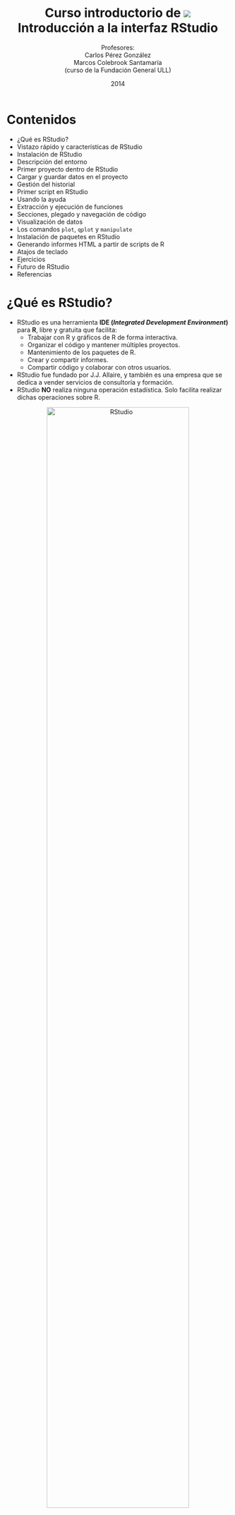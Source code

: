 % Curso introductorio de ![](figure/Rlogo.jpg) </br> Introducción a la interfaz RStudio
% Profesores: </br> Carlos Pérez González </br> Marcos Colebrook Santamaría </br> (curso de la Fundación General ULL) 
% 2014


# Contenidos
* ¿Qué es RStudio?
* Vistazo rápido y características de RStudio
* Instalación de RStudio
* Descripción del entorno
* Primer proyecto dentro de RStudio
* Cargar y guardar datos en el proyecto
* Gestión del historial
* Primer script en RStudio
* Usando la ayuda
* Extracción y ejecución de funciones
* Secciones, plegado y navegación de código
* Visualización de datos
* Los comandos `plot`, `qplot` y `manipulate`
* Instalación de paquetes en RStudio
* Generando informes HTML a partir de scripts de R
* Atajos de teclado
* Ejercicios
* Futuro de RStudio
* Referencias


# ¿Qué es RStudio?
* RStudio es una herramienta __IDE (_Integrated Development Environment_)__ para __R__, libre y gratuita que facilita:
    * Trabajar con R y gráficos de R de forma interactiva.
    * Organizar el código y mantener múltiples proyectos.
    * Mantenimiento de los paquetes de R.
    * Crear y compartir informes.
    * Compartir código y colaborar con otros usuarios.
* RStudio fue fundado por J.J. Allaire, y también es una empresa que se dedica a vender servicios de consultoría y formación.
* RStudio __NO__ realiza ninguna operación estadística. Solo facilita realizar dichas operaciones sobre R.

<center>
<img src="figure/RStudio_preview.png" width="80%" alt="RStudio"/> 
</center>


# Características de RStudio

* Integración de la consola de R: se pueden teclear comandos de R directamente en la consola de RStudio.
* Ejecución de código: permite ejecutar código directamente del fichero de script.
* Resaltado de la sintaxis: realiza una coloración automática de los instrucciones y de las funciones.
* Ayuda con los paréntesis, corchetes y comillas: autocompleta estos símbolos al abrirlos.
* Completado de comandos: completa los comandos mientras se escriben usando la tecla `Tab`.
* Atajos de teclado.
* Navegador de objetos: se pueden inspeccionar todos los objetos de la sesión R.
* Gestión del historial de comandos: para poder usarlos de nuevo.
* Navegación del código: permite saltar entre funciones dentro del código.
* Importación y visualización de datos: en formato de tabla.
* Integración de gráficos: manipulación, zoom y exportación.
* Gestión de proyectos: se puede cambiar de un proyecto a otro fácilmente.
* Control de versiones: se integra bien con `git` y `svn`.
* Generación de documentos: del tipo PDF, HTML y otros más avanzados con un solo click.


# Instalación de RStudio
* Antes de instalar RStudio, necesitas instalar __R__. Se puede obtener desde:
    * [cran.r-project.org](http://cran.r-project.org)
* Una vez instalado R, se puede instalar RStudio en tu ordenador (versión __Desktop__) dependiendo del sistema operativo:
    * [www.rstudio.com/ide/download/desktop](http://www.rstudio.com/ide/download/desktop)
* Solo en Linux, también se puede instalar __RStudio Server__, el cual permite acceder al entorno desde un navegador web:
    * [www.rstudio.com/ide/server](http://www.rstudio.com/ide/server)


# Descripción del entorno
* Editor de código fuente (scripts) y visor de datos: permite editar código fuente R y ver los datos del tipo data.frame.
* Espacio de trabajo e historial: muestra los objetos (datos/variables) usados en la sesión actual y el historial de comandos.
* Consola R: permite trabajar con R directamente.
* Ficheros, visualizaciones, ayuda y paquetes: permite navegar por los ficheros y carpetas, mostrar los gráficos y visualizaciones, usar la ayuda, e instalar paquetes o cargar paquetes ya instalados.
* Todos los paneles permiten ser minimizados o maximizados, como ventanas normales de Windows.

<center>
<img src="figure/RStudio_panels.png" width="80%" alt="Paneles de RStudio"/>
</center>


# Primer proyecto dentro de RStudio
* Para crear un proyecto, vamos a la esquina derecha de la barra de herramientas:

<center>
<img src="figure/New_Project_toolbar.png" alt="Proyecto de RStudio"/> 
</center>

* También podemos hacer lo mismo desde __File > New Project...__
* Le vamos a poner el nombre __proyectoR__.

<center>
<img src="figure/Create_Project_From.png" width="40%" alt="Crear nuevo proyecto"/>
<img src="figure/Empty_Project.png" width="40%" alt="Proyecto vacío"/>
<img src="figure/Create_New_Project.png" width="40%" alt="Nombre del nuevo proyecto"/>
<img src="figure/proyectoR.png" width="80%" alt="proyectoR"/>
</center>


# Directorios del proyecto
* Normalmente, para proyectos simples, podemos poner todos los ficheros (scripts de R, datos, docs, informes, etc) en la misma carpeta del proyecto.
* Sin embargo, es una buena práctica, crear los siguientes directorios en cada proyecto:
    * `R`: contendrá los scripts de R que se vayan desarrollando.
    * `data`: almacenará los datos necesarios para realizar los análisis.
    * `doc`: contendrá toda la documentación necesario para los análisis.
    * `informes`: carpeta que guardará los informes generados por los análisis.
* En principio, solo vamos a crear las carpetas `R` y `data`.

* Vamos al panel de ficheros:

<center>
<img src="figure/New_Folder.png" alt="Nueva carpeta"/>
</center>

* Hacemos clic en __New Folder__, y le damos el nombre `R`.
* Haremos lo mismo para crear la carpeta `data`.
* Por tanto, la carpeta del proyecto quedaría como:

<center>
<img src="figure/proyectoR_folder.png" alt="Carpeta proyectoR"/>
</center>


# Cargar datos en el proyecto
* Vamos a cargar unos datos para poder empezar a trabajar:

<center>
<img src="figure/Import_DataSet.png" alt="Importar datos"/>
</center>

* Aquí podemos elegir:
    * Cargar los datos desde un fichero de texto (__From Text File…__).
    * O desde una URL de una web (__From Web URL…__).

* Desde esta URL podemos descargar el fichero ```ddt.txt```, o usarla directamente:
    * [http://mcolebrook.github.io/CursoRStudio/data/ddt.csv](http://mcolebrook.github.io/CursoRStudio/data/ddt.csv)

<!---
[http://dl.dropboxusercontent.com/u/27980918/RStudio/ddt.txt](http://dl.dropboxusercontent.com/u/27980918/RStudio/ddt.txt)
--> 


# El fichero `ddt.txt`
* En este archivo se recogen las siguientes variables sobre una muestra de n=144 peces:
    * `group`: Grupo de observaciones (mediciones en dos temporadas).
    * `location`: Lugar de medición.
    * `species_name`: Nombre de la especie del pez.
    * `species`: Código de especie (de 1 a 3).
    * `length`: Longitud del pez.
    * `weight`: Peso del pez.
    * `distance`: Distancia del lugar a la desembocadura del río.
    * `DDT_conc`: Concentración de DDT (% de peso) medida.

<center>
<img src="figure/Import_DataSet_ddt.png" width="80%" alt="Importar datos"/>
</center>

* El fichero procede de datos sobre concentración de DDT en peces de río.
* RStudio deduce casi todas las opciones de importación:
    * __Heading__: si trae el nombre de la variable.
    * __Separator__: tipo de separador entre datos.
    * __Decimal__: símbolo para el punto decimal.
    * __Quote__: símbolo para los comentarios.
* Al final, los datos se cargan en un `data.frame` de R con el mismo nombre que el fichero de datos (`ddt`).


# Datos cargados en RStudio

<center>
<img src="figure/ddt_data_frame.png" width="80%" alt="Importar datos"/>
</center>

* Los datos cargados se muestran en el panel superior izquierdo, y en el panel de espacio de trabajo (o entorno).
* Vamos a guardar estos datos en un fichero CSV (_comma separated values_) en el directorio `data` de nuestro proyecto.
* Para ello, empezaremos a usar la consola de R, y las funciones incorporadas de completado de comandos y de nombres de carpetas/ficheros.


# Guardar datos en formato CSV
* Tecleamos el comando `write` en la consola R, y pulsamos la tecla de tabulación `Tab`:

<center>
<img src="figure/write_csv.png" alt="Guardar en CSV (datos)"/>
</center>

* La característica de RStudio que hemos usado se denomina __completado de comandos__.
* De las opciones que nos ofrece, seleccionamos `write.csv`, y seguimos escribiendo un paréntesis `(`, que RStudio completará con otro párentesis `)`.

* Continuamos escribiendo el comando, indicando en el primer parámetro el objeto `ddt`, y en el segundo parámetro, el nombre del fichero a guardar en el directorio `data`:

<center>
<img src="figure/write_csv_data.png" alt="Guardar en CSV (fichero)"/>
</center>

* La función que hemos usado ahora se denomina __completado de carpetas/ficheros__.
* Como nombre del fichero, seleccionamos la carpeta `data`, y ponemos el nombre `ddt.csv`.
* Terminamos de escribir el comando con el último parámetro, para indicar que no queremos que guarde el nombre (número) de cada fila:

```r
write.csv(ddt, "data/ddt.csv", row.names=FALSE)
```

* Podemos ver el fichero creado en el directorio `data`, y haciendo clic sobre él, nos mostrará el contenido:

<center>
<img src="figure/ddt_csv.png" alt="Data frame ddt"/>
</center>


# Historial de RStudio
* Hay tres formas para re-usar los comandos ya tecleados en RStudio:
    * Pulsando las teclas de flecha arriba o abajo.
    * Pulsando __Ctrl+&#x25B2;__.

<center>
<img src="figure/History_Ctrl+Up.png" alt="Historial con Ctrl+Up"/>
</center>

* Explorando la pestaña __History__ en el panel derecho superior:

<center>
<img src="figure/History.png" alt="Historial"/>
</center>

* Se puede seleccionar un comando o varios (usando la tecla `Shift`=`Mayúsc`), y ejecutar pulsando `Enter`.
* Asimismo, se pueden salvar a un fichero llamado `.Rhistory`, en la carpeta del proyecto.
* También se pueden pasar a la consola con el comando __To Console__ para ser ejecutados, o a un script directamente con el botón __To Source__.
* Por último, se pueden eliminar con la tecla `Supr` (`Del`) o con el botón correspondiente, o borrar completamente todo el historial con el botón de la escoba.


# Primer script R en RStudio
* Una vez cargados los datos, vamos a escribir el primer script en lenguaje R para hacer un primer análisis.
* Hacemos click en el icono __+__ verde del editor de scripts (izquierdo superior), y elegimos __R Script__.

<center>
<img src="figure/New_R_Script.png" alt="Nuevo script de R"/>
</center>
<center>
<img src="figure/Untitled1.png" alt="Untitled1"/>
</center>

* Las acciones más interesantes sobre un script de R son:
    * __Disco__: salvar el fichero.
    * __Lupa__: buscar y reemplazar.
    * __Varita mágica__: herramientas útiles (algunas las veremos luego).
    * __Run__: ejecuta el código seleccionado (__Ctrl+Enter__).
    * __Re-Run__: ejecuta el último código que seleccionamos.
    * __Cuaderno__: compila el script R a un fichero HTML (lo veremos luego). 

* Las opciones del tipo __Source__ sirven para cargar el código fuente al espacio de trabajo de R (lo veremos luego).
* Vamos a introducir los primeros comandos R en el script:

```r
# estructura de los datos
str(ddt)

# resumen de los datos
summary(ddt)
```

* Guardamos este script pulsando el botón del disco (arriba), o en el menú __File > Save__, con el nombre `funciones.R` en el directorio `R` de nuestro proyecto.

<center>
<img src="figure/funciones_R.png" alt="funcionesR"/>
</center>

* Una vez guardado, podemos ejecutar el script de varias formas:
    * Sobre la línea en la que estamos, pulsamos el botón __Run__ o __Ctrl+Enter__.
    * O seleccionamos todo el script, y hacemos lo mismo que en el punto anterior.

<center>
<img src="figure/Run_funciones_R.png" alt="Ejecutar funcionesR"/>
</center>


# Usando la ayuda
* Ahora es buen momento para empezar a usar la ayuda para, por ejemplo, el comando `summary`:

<center>
<img src="figure/Help_summary.png" alt="Ayuda de summary"/>
</center>


# Extracción de funciones
* Una de las características más interesantes de RStudio es la posibilidad de crear funciones a partir de trozos de código.
* Por ejemplo, vamos a crear una función llamada `Resumen`, que recibe un parámetro `datos`, y ejecuta los dos comandos que acabamos de escribir.
* Para ello, cambiamos `ddt` por `datos` en ambos comandos.
* Seleccionamos las líneas del código.
* Pulsamos sobre la “varita mágica” en la opción __Extract Function__, y le damos el nombre `Resumen`.

<center>
<img src="figure/Extract_Function.png" alt="Extraer función"/>
</center>

* Añadimos finalmente un comentario para describir el objetivo de la función.
* Por último, salvamos el script.

<center>
<img src="figure/function_Resumen.png" alt="Function Resumen"/>
</center>


# Ejecutando funciones propias
* Si tecleamos la siguiente línea en la consola de R, nos dará un error:

```r
Resumen(ddt)
```

* Esto sucede porque la función Resumen no ha sido cargada (_sourced_) al entorno o espacio de trabajo de nuestro proyecto.
* Para poder usar la función `Resumen(datos)` tenemos que hacer lo siguiente:

<center>
<img src="figure/Source_Resumen.png" alt="Source Resumen"/>
</center>

* Si hubiéramos elegido la opción __Source with Echo__, obtendríamos el mismo resultado además de mostrar todo el código cargado.
* Las funciones cargadas aparecen, al igual que los datos, en el panel derecho superior de __Environment__, en la sección de __Functions__.
* Ya podemos usar nuestra nueva función `Resumen` pasándole como parámetro los datos de `ddt`:

<center>
<img src="figure/Console_Resumen.png" alt="Consola Resumen"/>
</center>

* Si vamos a estar cambiando la función continuamente, podemos activar la opción __Source on Save__ para que la cargue al entorno automáticamente después de salvar el script.


# Secciones del código
* Otra característica interesante de RStudio (y no de R) es la posibilidad de estructurar el código en secciones.
* Las secciones se pueden crear desde el menú __Code > Insert Section__, o simplemente poniendo un comentario (`#`) con un nombre de sección y acabado en 4 guiones (`----`):

```
# <NombreDeLaSección> ----
```

* Podemos aprovechar el comentario de la función Resumen para hacer nuestra primera sección:

<center>
<img src="figure/Section_Resumen.png" alt="Sección Resumen"/>
</center>

* Fíjense que dicha sección aparece en la parte inferior del editor como __navegación del código__, que luego veremos.


# Plegado de código/secciones
* Otra característica muy útil de RStudio es el plegado de las secciones o de partes del código que estén rodeadas por llaves `{}`.
* Al plegarse aparecerá un pequeño triángulo que permite colapsar o expandir el bloque de código.

<center>
<img src="figure/Folded_Resumen.png" alt="Código plegado de Resumen"/>
</center>


# Navegación de código
* La navegación de código en RStudio es una utilidad que permite editar el código de forma más rápida.
* Se puede acceder a una línea concreta pulsando __Alt+Shift+G__, o en el menú __Edit > Go to Line…__
* Con la opción __Code > Jump To…__ (__Alt+Shift+J__) se puede saltar directamente a funciones o secciones del código.

<center>
<img src="figure/Jump_To.png" alt="Navegación código Jump To"/>
</center>

* Otra opción muy útil es la de ir a un fichero/función determinado usando __Code > Go To File/Function__ (__Ctrl+.__). RStudio mostrará todos los ficheros o funciones dentro del directorio de trabajo que empiecen con los caracteres tecleados.

<center>
<img src="figure/Go_To_File_Function.png" alt="Navegación código Go To File/Function"/>
</center>


# Visualización de datos
* La visualización (o dibujado de gráficos) es una parte esencial del análisis de datos.
RStudio tiene un panel específico para la visualización de datos (__Plots__) abajo a la derecha.
* Para ilustrar el manejo de las instrucciones de visualización, vamos a usar escribir el siguiente código dentro de nuestro script de R debajo de la función `Resumen`:

```r
# cargamos los datos del fichero
ddt  <- read.csv("data/ddt.csv")

# pesos de la especie “catfish”
catfish.weight  <- ddt$weight[ddt$species_name == "catfish"]

# histograma del peso de los “catfish”
hist(catfish.weight)
```

* Al teclear `ddt$` podemos pulsar la tecla `Tab` para que nos muestre la lista de variables de ddt. Esto se denomina __completado de objetos__. 


# Opciones de la pestaña __Plot__
* Con la opción __Zoom__ se abre una nueva ventana con una versión más grande del gráfico.
* El botón __Export__ nos permite guardar el gráfico como una imagen en varios formatos (PNG, JPEG, TIFF, etc) o como un fichero PDF.
* También podemos copiar el gráfico actual al portapapeles del sistema.
* En caso de haber generado varios gráficos, las flechas permiten avanzar o retroceder en la visualización de dichos gráficos.

<center>
<img src="figure/Save_Plot_as_Image.png" width="50%" alt="Save Plot as Image"/>
</center>


# El comando `plot`
* Una vez vista la forma de trabajar con gráficos dentro de RStudio vamos a ver opciones más avanzadas de los mismos.
* Uno de los comandos más útiles para dibujar gráficos en R es `plot`.
* La librería que contiene el comando `plot` es `graphics`, la cual suele estar cargada por defecto. En caso de no estarlo, habria que ejecutar el siguiente comando:

```r
# librería necesaria para "plot"
library(graphics)
```

* El gráfico más simple es dibujar simplemente los pesos de la especie `catfish`:

```r
# gráfico de los pesos de todos los catfish
plot(catfish.weight)
```

* En primer lugar, vamos a añadir color, unas nuevas etiquetas en los ejes (`xlab`, `ylab`) y el título principal (`main`), además de una línea en el eje Y que indica la media de los valores.

```r
plot(catfish.weight, col="blue", xlab="Nº pez", ylab="Peso", main="Pesos de los catfish")

# línea horizontal que marca la media de los pesos
abline(mean(catfish.weight), 0, col="red", lwd=2)
```

* Ahora, podemos dibujar un gráfico que muestre la longitud (`length`) frente al peso (`weight`) de la especie `catfish`.

```r
# longitudes de la especie "catfish"
catfish.length  <- ddt$length[ddt$species_name == "catfish"]

# gráfico de comparación de la longitud vs. peso de los "catfish"
plot(x=catfish.length, y=catfish.weight, col="blue", xlab="Longitud", ylab="Peso", 
     main="Longitud vs. Peso de los catfish")
```


# Instalación de paquetes en RStudio
* Antes de ver el comando `qplot`, tenemos que aprender como instalar nuevos paquetes de R.
* Una de las pestañas más interesantes en el lado derecho es __Packages__ (paquetes):

<center>
<img src="figure/Packages.png" alt="Packages"/>
</center>

* __Check for Updates__: permite actualizar los paquetes a sus últimas versiones.
* __Install Packages__: permite instalar paquetes desde __CRAN__ (repositorio).

<center>
<img src="figure/Install_Packages.png" alt="Instalación de paquetes"/>
</center>

* Se puede conseguir el mismo efecto con el siguiente comando:

```r
install.packages("<Nombre_de_la_librería>")
```


# La función `qplot`
* El comando `qplot`es una versión "_quick_" del comando `plot`, y permite crear gráficos complejos y avanzados de forma simple y rápida.
* Este comando está en la librería `ggplot2`. Para usar dicha libreria podemos ejecutar el siguiente comando:

```r
library(ggplot2)
```
* En caso de que no esté instalada, habria que seguir los pasos descritos en la diapositiva de [Instalación de paquetes en RStudio](RStudio.html#(24)).

* Por ejemplo, podemos hacer un gráfico rápido que permite visualizar la longitud (`length`) frente al peso (`weight`) del conjunto de datos `ddt`. 

```r
# longitud vs. peso de todos los peces
qplot(length, weight, data=ddt, col=species_name)
```

* Incluso podemos añadir una línea de tendencia (con un margen de error) a cada especie, simplemente añadiendo (sumando) la función `geom_smooth()`:

```r
qplot(length, weight, data=ddt, col=species_name) + geom_smooth()
```

* Podemos usar las opciones que ya conocemos del comando `plot` para personalizar este gráfico:

```r
qplot(length, weight, data=ddt, col=species_name, xlab="Longitud", ylab="Peso",
      main="Relación longitud/peso") + geom_smooth()
```

* Finalmente, podemos usar `qplot` para generar también un histograma de los pesos de las tres especies juntas de forma automática:

```r
# histograma usando "qplot"
qplot(weight, data=ddt, fill=species_name)
```


# El comando `manipulate`
* RStudio permite controlar de forma dinámica los gráficos generados con R.
* El comando que permite la interactividad entre el usuario y los gráficos generados.
* Las opciones de controles que permite `manipulate`:
    * `slider`: control para un rango (min, max) numérico.
    * `picker`: control sobre un conjunto de opciones fijas.
    * `checkbox`: control de casilla de verificación.
    * `button`: control de botón.
* Vamos a ver un pequeño ejemplo:

```r
# control de selección para elegir la especie de pez
library(manipulate)
manipulate(
  hist(ddt$weight[ddt$species_name == fish], xlab="Peso", ylab="Frecuencia", 
       main=paste("Histograma del peso de los", fish)),
  fish = picker("bass", "buffalo", "catfish")
  )
```
<center>
<img src="figure/manipulate.png" alt="Ejemplo de manipulate"/>
</center>


# Generando informes HTML a partir de scripts de R
* RStudio posee una opción que permite compilar un fichero script de R en HTML directamente (__Compile Notebook__).
* Dicha opción se encuentra, en cualquier script de R, al final de la barra de herramientas del panel de edición, con forma de cuaderno, o en la opción del menú __File > Compile Notebook...__
* Al pulsar el icono, nos aparece la siguiente ventana:

<center>
<img src="figure/Compile_Notebook_from_R_script.png" alt="Generando HTML desde el script de R"/>
</center>

* Pulsamos el boton __Compile__ y obtenemos la vista previa del fichero HTML generado:

<center>
<img src="figure/Preview_HTML.png" alt="Vista previa del informe HTML"/>
</center>


# Atajos de teclado
* Como se ha visto a lo largo de este curso sobre RStudio, existen múltiples formas de realizar la misma acción dentro del entorno, a saber, desde los botones, el menú o los atajos de teclado.
* En cada apartado, se han ido comentado algunos atajos de teclado que pueden resultar interesantes.
* La tabla que contiene todos los atajos se puede obtener en el menú [__Help > Keyboard Shortcuts__](file:///C:/Program%20Files/RStudio/www/docs/keyboard.html).

<center>
<img src="figure/Keyboard_Shortcuts.png" width="80%" alt="Atajos de teclado"/>
</center>


# Ejercicios
1. Hacer una función en R que muestre los histogramas de frecuencias de los pesos de las tres especies (`catfish`, `buffalo` y `bass`) en uno solo usando el comando `hist`. (__Pista__: empezar por la especie `catfish` y usar `add=TRUE`).

```r
catfish.weight <- ddt$weight[ddt$species_name == "catfish"]
buffalo.weight <- ddt$weight[ddt$species_name == "buffalo"]
bass.weight <- ddt$weight[ddt$species_name == "bass"]
hist(catfish.weight, col="cyan", main="Histogramas", xlab="Pesos", ylab="Frecuencias")
hist(buffalo.weight, col="green", add=TRUE)
hist(bass.weight, col="red", add=TRUE)
legend("topright", levels(ddt$species_name), fill=c("cyan","green","red"))
```

2. Hacer una función que use el comando `manipulate` sobre el comando `qplot`para que el usuario elija la especie sobre la cual quiere comparar la longitud (`length`) contra el peso (`weight`).

<center>
<img src="figure/Ejercicio_2.png" alt="Ejercicio "/>
</center>

```r
manipulate(
  qplot(ddt$length[ddt$species_name == fish], ddt$weight[ddt$species_name == fish], 
        xlab="Longitud", ylab="Peso", 
        main=paste("Longitud vs. Peso de los", fish)),
  fish = picker("bass", "buffalo", "catfish")
  )
```


# Futuro de RStudio
* [Shiny by RStudio](http://shiny.rstudio.com/): _A web application framework for R_.

<center>
<img src="figure/Shiny.png" width="100%" alt="Shiny"/>
</center>


# Referencias
* [RStudio Support](https://support.rstudio.com/hc/en-us/categories/200035113-Documentation): web de soporte de RStudio.
* [RStudio Training](http://www.rstudio.com/training): página de formación de RStudio.
* [Google's R Style Guide](http://google-styleguide.googlecode.com/svn/trunk/Rguide.xml): guía de estilo de programación en R según Google.


<!---
Comentario 
-->
